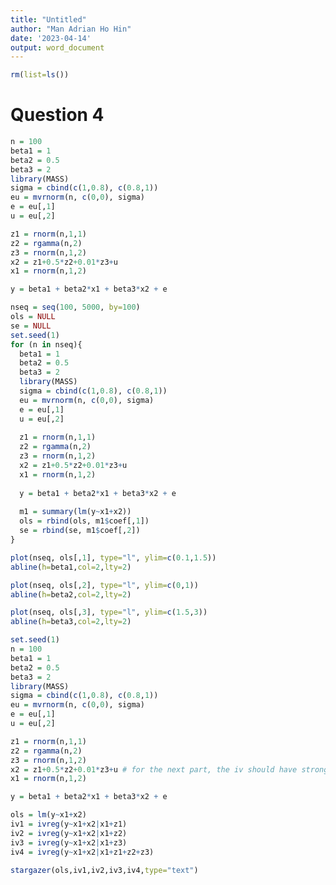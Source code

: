 ```yaml
---
title: "Untitled"
author: "Man Adrian Ho Hin"
date: '2023-04-14'
output: word_document
---
```


```r
rm(list=ls())
```

# Question 4
```r
n = 100
beta1 = 1
beta2 = 0.5
beta3 = 2
library(MASS)
sigma = cbind(c(1,0.8), c(0.8,1))
eu = mvrnorm(n, c(0,0), sigma)
e = eu[,1]
u = eu[,2]

z1 = rnorm(n,1,1)
z2 = rgamma(n,2)
z3 = rnorm(n,1,2)
x2 = z1+0.5*z2+0.01*z3+u
x1 = rnorm(n,1,2)

y = beta1 + beta2*x1 + beta3*x2 + e
```

```r
nseq = seq(100, 5000, by=100)
ols = NULL
se = NULL
set.seed(1)
for (n in nseq){
  beta1 = 1
  beta2 = 0.5
  beta3 = 2
  library(MASS)
  sigma = cbind(c(1,0.8), c(0.8,1))
  eu = mvrnorm(n, c(0,0), sigma)
  e = eu[,1]
  u = eu[,2]
  
  z1 = rnorm(n,1,1)
  z2 = rgamma(n,2)
  z3 = rnorm(n,1,2)
  x2 = z1+0.5*z2+0.01*z3+u
  x1 = rnorm(n,1,2)
  
  y = beta1 + beta2*x1 + beta3*x2 + e
  
  m1 = summary(lm(y~x1+x2))
  ols = rbind(ols, m1$coef[,1])
  se = rbind(se, m1$coef[,2])
}

plot(nseq, ols[,1], type="l", ylim=c(0.1,1.5))
abline(h=beta1,col=2,lty=2)

plot(nseq, ols[,2], type="l", ylim=c(0,1))
abline(h=beta2,col=2,lty=2)

plot(nseq, ols[,3], type="l", ylim=c(1.5,3))
abline(h=beta3,col=2,lty=2)
```

```r
set.seed(1)
n = 100
beta1 = 1
beta2 = 0.5
beta3 = 2
library(MASS)
sigma = cbind(c(1,0.8), c(0.8,1))
eu = mvrnorm(n, c(0,0), sigma)
e = eu[,1]
u = eu[,2]

z1 = rnorm(n,1,1)
z2 = rgamma(n,2)
z3 = rnorm(n,1,2)
x2 = z1+0.5*z2+0.01*z3+u # for the next part, the iv should have strong correlation with x2 (x2 & z3), also a very high standard as improper iv
x1 = rnorm(n,1,2)

y = beta1 + beta2*x1 + beta3*x2 + e

ols = lm(y~x1+x2)
iv1 = ivreg(y~x1+x2|x1+z1)
iv2 = ivreg(y~x1+x2|x1+z2)
iv3 = ivreg(y~x1+x2|x1+z3)
iv4 = ivreg(y~x1+x2|x1+z1+z2+z3)

stargazer(ols,iv1,iv2,iv3,iv4,type="text")

```






